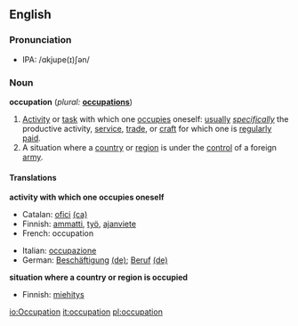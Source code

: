 ==English==

===Pronunciation===
*IPA: /ɑkjupe(ɪ)ʃən/

===Noun===
'''occupation'''  (''plural:'' '''[[occupations]]''')
# [[Activity]] or [[task]] with which one [[occupies]] oneself: [[usually]] ''[[specifically]]'' the productive activity, [[service]], [[trade]], or [[craft]] for which one is [[regularly]] [[paid]].
# A situation where a [[country]] or [[region]] is under the [[control]] of a foreign [[army]].

====Translations====
'''activity with which one occupies oneself'''
{{top}}
*Catalan: [[ofici]] {{m}} [[:ca:ofici|(ca)]] 
*Finnish: [[ammatti]], [[työ]], [[ajanviete]]
*French: occupation {{f}}
{{mid}}
*Italian: [[occupazione]] {{f}}
*German: [[Beschäftigung]] {{f}} [[:de:Beschäftigung|(de)]]; [[Beruf]] {{m}} [[:de:Beruf|(de)]]
{{bottom}}

'''situation where a country or region is occupied'''
{{top}}
*Finnish: [[miehitys]]
{{mid}}
{{bottom}}

[[io:Occupation]]
[[it:occupation]]
[[pl:occupation]]